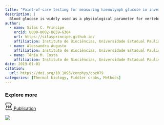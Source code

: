 ```yaml
---
title: "Point-of-care testing for measuring haemolymph glucose in invertebrates is not a valid method"
description: |
  Blood glucose is widely used as a physiological parameter for vertebrates and invertebrates. However, its measurement in the field is often difficult due to the need for expensive and non-portable equipment. Point-of-care (POC) devices, originally intended for human use, are increasingly being used for measuring blood parameters of animals in the field. In this regard, POC glucose meters are becoming valuable tools for conservation physiologists, as glucose can be a useful indicator of stress response. In invertebrates, the use of POC glucose meters is still scarce, and no study yet has evaluated their usability in crustaceans and molluscs. We tested if a POC device can be used to measure haemolymph glucose in two widely used models, _Leptuca thayeri_ and _Perna perna_, compared with a standard laboratory method. The device was unable to measure glucose in _P. perna_ haemolymph due to equipment inaccuracy and low glucose concentration in this species (10.13 ± 6.25 mg/dL). Additionally, despite the device being capable of measuring glucose in _L. thayeri_ haemolymph, Bland–Altman plots showed a strong bias and wide limits of agreement, and Lin's concordance correlation coefficient showed a weak concordance between methods. When simulating experimental conditions, POC results differed from those found using the standard method. We conclude that POC glucose meters are unsuitable for assessing glucose in mussels and should not be used in crabs as results are inaccurate.
author:
  - name: Silas C. Principe 
    orcid: 0000-0002-8059-6304
    url: https://silasprincipe.github.io/
    affiliation: Instituto de Biociências, Universidade Estadual Paulista (UNESP), Campus do Litoral Paulista, Brazil
  - name: Alessandra Augusto
    affiliation: Instituto de Biociências, Universidade Estadual Paulista (UNESP), Campus do Litoral Paulista, Brazil
  - name: Tânia M. Costa
    affiliation: Instituto de Biociências, Universidade Estadual Paulista (UNESP), Campus do Litoral Paulista, Brazil
date: 2019-01-01
citation: 
  url: https://doi.org/10.1093/conphys/coz079
categories: [Thermal biology, Fiddler crabs, Methods]
---
```


::: {.grid}

::: {.g-col-7}
::: {.pub-links}
### Explore more

[<svg xmlns="http://www.w3.org/2000/svg" width="24px" height="24px" viewBox="0 0 15 15"><path fill="currentColor" d="M2.5 6.5V6H2v.5zm4 0V6H6v.5zm0 4H6v.5h.5zm7-7h.5v-.207l-.146-.147zm-3-3l.354-.354L10.707 0H10.5zM2.5 7h1V6h-1zm.5 4V8.5H2V11zm0-2.5v-2H2v2zm.5-.5h-1v1h1zm.5-.5a.5.5 0 0 1-.5.5v1A1.5 1.5 0 0 0 5 7.5zM3.5 7a.5.5 0 0 1 .5.5h1A1.5 1.5 0 0 0 3.5 6zM6 6.5v4h1v-4zm.5 4.5h1v-1h-1zM9 9.5v-2H8v2zM7.5 6h-1v1h1zM9 7.5A1.5 1.5 0 0 0 7.5 6v1a.5.5 0 0 1 .5.5zM7.5 11A1.5 1.5 0 0 0 9 9.5H8a.5.5 0 0 1-.5.5zM10 6v5h1V6zm.5 1H13V6h-2.5zm0 2H12V8h-1.5zM2 5V1.5H1V5zm11-1.5V5h1V3.5zM2.5 1h8V0h-8zm7.646-.146l3 3l.708-.708l-3-3zM2 1.5a.5.5 0 0 1 .5-.5V0A1.5 1.5 0 0 0 1 1.5zM1 12v1.5h1V12zm1.5 3h10v-1h-10zM14 13.5V12h-1v1.5zM12.5 15a1.5 1.5 0 0 0 1.5-1.5h-1a.5.5 0 0 1-.5.5zM1 13.5A1.5 1.5 0 0 0 2.5 15v-1a.5.5 0 0 1-.5-.5z"/></svg> Publication](https://doi.org/10.1093/conphys/coz079)
:::
:::

::: {.g-col-5 #pub-figure}
![](gluc-image1.jpg)
:::

:::